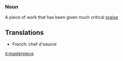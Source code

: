===Noun===

A piece of work that has been given much critical [[praise]]
==Translations==
*French: chef d'oeuvre

[[it:masterpiece]]